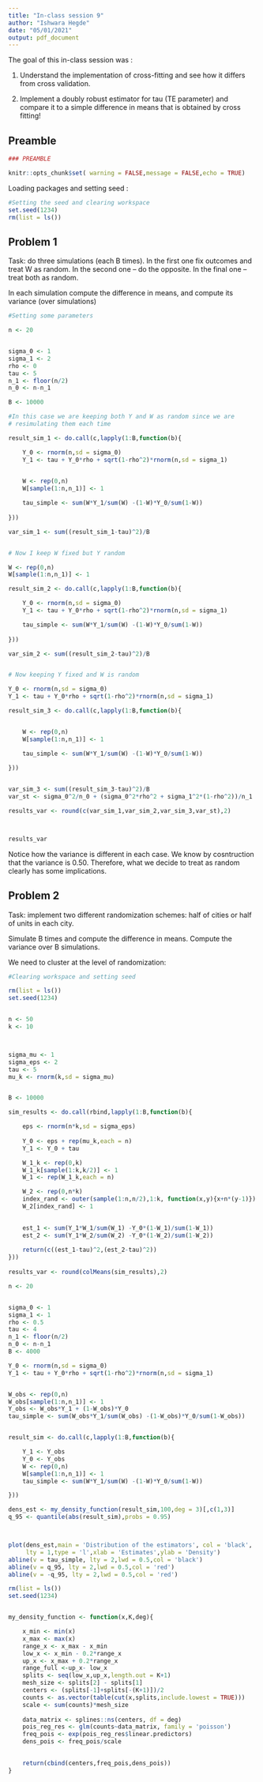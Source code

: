 ```yaml
---
title: "In-class session 9"
author: "Ishwara Hegde"
date: "05/01/2021"
output: pdf_document
---
```

        
The goal of this in-class session was :
        
1. Understand the implementation of cross-fitting and see how it differs from
cross validation.

2. Implement a doubly robust estimator for tau (TE parameter) and compare it 
to a simple difference in means that is obtained by cross fitting!

## Preamble 


```r
### PREAMBLE 

knitr::opts_chunk$set( warning = FALSE,message = FALSE,echo = TRUE)

```

Loading packages and setting seed :

```r

#Setting the seed and clearing workspace 
set.seed(1234)
rm(list = ls())

```





## Problem 1

Task: do three simulations (each B times). In the first one fix outcomes and 
treat W as random. In the second one -- do the opposite. 
In the final one -- treat both as random. 

In each simulation compute the difference in means, and compute its variance 
(over simulations)

```r

#Setting some parameters

n <- 20


sigma_0 <- 1
sigma_1 <- 2
rho <- 0
tau <- 5
n_1 <- floor(n/2)
n_0 <- n-n_1

B <- 10000

#In this case we are keeping both Y and W as random since we are 
# resimulating them each time 

result_sim_1 <- do.call(c,lapply(1:B,function(b){

	Y_0 <- rnorm(n,sd = sigma_0)
	Y_1 <- tau + Y_0*rho + sqrt(1-rho^2)*rnorm(n,sd = sigma_1)

	
	W <- rep(0,n)
	W[sample(1:n,n_1)] <- 1

	tau_simple <- sum(W*Y_1/sum(W) -(1-W)*Y_0/sum(1-W))
	
}))

var_sim_1 <- sum((result_sim_1-tau)^2)/B


# Now I keep W fixed but Y random 

W <- rep(0,n)
W[sample(1:n,n_1)] <- 1

result_sim_2 <- do.call(c,lapply(1:B,function(b){

	Y_0 <- rnorm(n,sd = sigma_0)
	Y_1 <- tau + Y_0*rho + sqrt(1-rho^2)*rnorm(n,sd = sigma_1)

	tau_simple <- sum(W*Y_1/sum(W) -(1-W)*Y_0/sum(1-W))
	
}))

var_sim_2 <- sum((result_sim_2-tau)^2)/B


# Now keeping Y fixed and W is random 

Y_0 <- rnorm(n,sd = sigma_0)
Y_1 <- tau + Y_0*rho + sqrt(1-rho^2)*rnorm(n,sd = sigma_1)

result_sim_3 <- do.call(c,lapply(1:B,function(b){


	W <- rep(0,n)
	W[sample(1:n,n_1)] <- 1

	tau_simple <- sum(W*Y_1/sum(W) -(1-W)*Y_0/sum(1-W))
	
}))


var_sim_3 <- sum((result_sim_3-tau)^2)/B
var_st <- sigma_0^2/n_0 + (sigma_0^2*rho^2 + sigma_1^2*(1-rho^2))/n_1

results_var <- round(c(var_sim_1,var_sim_2,var_sim_3,var_st),2)



results_var

``` 

Notice how the variance is different in each case. We know by cosntruction 
that the variance is 0.50. Therefore, what we decide to treat as random 
clearly has some implications. 



## Problem 2

Task: implement two different randomization schemes: half of cities or half of 
units in each city. 

Simulate B times and compute the difference in means. Compute the variance over
B simulations.


We need to cluster at the level of randomization:

```r
#Clearing workspace and setting seed 

rm(list = ls())
set.seed(1234)


n <- 50
k <- 10



sigma_mu <- 1
sigma_eps <- 2
tau <- 5
mu_k <- rnorm(k,sd = sigma_mu)


B <- 10000

sim_results <- do.call(rbind,lapply(1:B,function(b){

	eps <- rnorm(n*k,sd = sigma_eps)
	
	Y_0 <- eps + rep(mu_k,each = n)
	Y_1 <- Y_0 + tau

	W_1_k <- rep(0,k)
	W_1_k[sample(1:k,k/2)] <- 1
	W_1 <- rep(W_1_k,each = n)

	W_2 <- rep(0,n*k)
	index_rand <- outer(sample(1:n,n/2),1:k, function(x,y){x+n*(y-1)})
	W_2[index_rand] <- 1
	

	est_1 <- sum(Y_1*W_1/sum(W_1) -Y_0*(1-W_1)/sum(1-W_1))
	est_2 <- sum(Y_1*W_2/sum(W_2) -Y_0*(1-W_2)/sum(1-W_2))
	
	return(c((est_1-tau)^2,(est_2-tau)^2))
}))
	
results_var <- round(colMeans(sim_results),2)


```


```r
n <- 20


sigma_0 <- 1
sigma_1 <- 1
rho <- 0.5
tau <- 4
n_1 <- floor(n/2)
n_0 <- n-n_1
B <- 4000

Y_0 <- rnorm(n,sd = sigma_0)
Y_1 <- tau + Y_0*rho + sqrt(1-rho^2)*rnorm(n,sd = sigma_1)


W_obs <- rep(0,n)
W_obs[sample(1:n,n_1)] <- 1
Y_obs <- W_obs*Y_1 + (1-W_obs)*Y_0
tau_simple <- sum(W_obs*Y_1/sum(W_obs) -(1-W_obs)*Y_0/sum(1-W_obs))


result_sim <- do.call(c,lapply(1:B,function(b){

	Y_1 <- Y_obs
	Y_0 <- Y_obs
	W <- rep(0,n)
	W[sample(1:n,n_1)] <- 1
	tau_simple <- sum(W*Y_1/sum(W) -(1-W)*Y_0/sum(1-W))

}))

dens_est <- my_density_function(result_sim,100,deg = 3)[,c(1,3)]
q_95 <- quantile(abs(result_sim),probs = 0.95)



plot(dens_est,main = 'Distribution of the estimators', col = 'black',
     lty = 1,type = 'l',xlab = 'Estimates',ylab = 'Density')
abline(v = tau_simple, lty = 2,lwd = 0.5,col = 'black')
abline(v = q_95, lty = 2,lwd = 0.5,col = 'red')
abline(v = -q_95, lty = 2,lwd = 0.5,col = 'red')

```

```r

rm(list = ls())
set.seed(1234)


my_density_function <- function(x,K,deg){

	x_min <- min(x)
	x_max <- max(x)
	range_x <- x_max - x_min
	low_x <- x_min - 0.2*range_x
	up_x <- x_max + 0.2*range_x
	range_full <-up_x- low_x
	splits <- seq(low_x,up_x,length.out = K+1)
	mesh_size <- splits[2] - splits[1]
	centers <- (splits[-1]+splits[-(K+1)])/2
	counts <- as.vector(table(cut(x,splits,include.lowest = TRUE)))
	scale <- sum(counts)*mesh_size
	
	data_matrix <- splines::ns(centers, df = deg)
	pois_reg_res <- glm(counts~data_matrix, family = 'poisson')
	freq_pois <- exp(pois_reg_res$linear.predictors)
	dens_pois <- freq_pois/scale
	

	return(cbind(centers,freq_pois,dens_pois))
}
	

```





